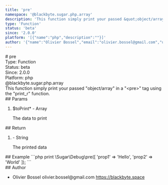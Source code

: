 ```yaml
---
title: 'pre'
namespace: '@blackbyte.sugar.php.array'
description: 'This function simply print your passed &quot;object/array&quot; in a &quot;&lt;pre&gt;&quot; tag using the &quot;print_r&quot; function.'
type: 'Function'
status: 'beta'
since: '2.0.0'
platform: '[{"name":"php","description":""}]'
author: '{"name":"Olivier Bossel","email":"olivier.bossel@gmail.com","url":"https://blackbyte.space"}'
---
```


<div class="docmap-mdx">
  # pre
  <div class="_metas">
    <div class="_type">
      <span class="_type-label">Type:</span>
      <span class="_type-value">Function</span>
    </div>
    <div class="_status">
      <span class="_status-label">Status:</span>
      <span class="_status-value -beta">beta</span>
    </div>
    <div class="_since">
      <span class="_since-label">Since:</span>
      <span class="_since-value">2.0.0</span>
    </div>
    <div class="_platform">
      <span class="_platform-label">Platform:</span>
      <span class="_platform-value -php">php</span>
    </div>
  </div>
  <div class="_namespace">@blackbyte.sugar.php.array</div>
  <div class="_description typo-lead typo-format">
    This function simply print your passed &quot;object/array&quot; in a
    &quot;&lt;pre&gt;&quot; tag using the &quot;print_r&quot; function.
  </div>
  <div class="_params">
    ## Params
    <ol class="_list">
      <li class="_item">
        <span class="_name">
          $toPrint<span class="_required">*</span>
        </span>
        <span class="_default">-</span> <span class="_type">Array</span>
        <p class="_description">The data to print</p>
      </li>
    </ol>
  </div>
  <div class="_return">
    ## Return
    <ol class="_list">
      <li class="_item">
        <span class="_default">-</span>
        <span class="_type">String</span>
        <p class="_description">The printed data</p>
      </li>
    </ol>
  </div>
  <div class="_examples">
    ## Example ```php print \Sugar\Debug\pre([ 'prop1' => 'Hello', 'prop2' =>
    'World' ]); ```
  </div>
  <div class="_author">
    ## Author
    <ul class="_list">
      <li class="_item">
        <span class="_name">Olivier Bossel</span>
        <span class="_email">olivier.bossel@gmail.com</span>
        <a href="https://blackbyte.space" target="_blank" class="_url">
          https://blackbyte.space
        </a>
      </li>
    </ul>
  </div>
</div>
